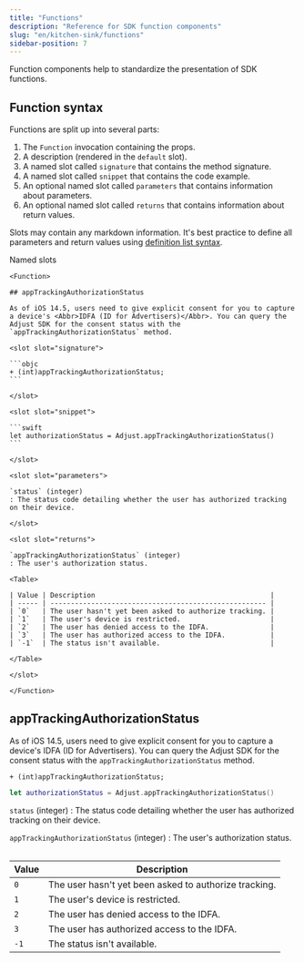```yaml
---
title: "Functions"
description: "Reference for SDK function components"
slug: "en/kitchen-sink/functions"
sidebar-position: 7
---
```


Function components help to standardize the presentation of SDK functions.

## Function syntax

Functions are split up into several parts:

1. The `Function` invocation containing the props.
2. A description (rendered in the `default` slot).
3. A named slot called `signature` that contains the method signature.
4. A named slot called `snippet` that contains the code example.
5. An optional named slot called `parameters` that contains information about parameters.
6. An optional named slot called `returns` that contains information about return values.

Slots may contain any markdown information. It's best practice to define all parameters and return values using [definition list syntax](https://www.markdownguide.org/extended-syntax/#definition-lists).

Named slots

````mdx
<Function>

## appTrackingAuthorizationStatus

As of iOS 14.5, users need to give explicit consent for you to capture a device's <Abbr>IDFA (ID for Advertisers)</Abbr>. You can query the Adjust SDK for the consent status with the `appTrackingAuthorizationStatus` method.

<slot slot="signature">

```objc
+ (int)appTrackingAuthorizationStatus;
```

</slot>

<slot slot="snippet">

```swift
let authorizationStatus = Adjust.appTrackingAuthorizationStatus()
```

</slot>

<slot slot="parameters">

`status` (integer)
: The status code detailing whether the user has authorized tracking on their device.

</slot>

<slot slot="returns">

`appTrackingAuthorizationStatus` (integer)
: The user's authorization status.

<Table>

| Value | Description                                           |
| ----- | ----------------------------------------------------- |
| `0`   | The user hasn't yet been asked to authorize tracking. |
| `1`   | The user's device is restricted.                      |
| `2`   | The user has denied access to the IDFA.               |
| `3`   | The user has authorized access to the IDFA.           |
| `-1`  | The status isn't available.                           |

</Table>

</slot>

</Function>
````

<Function>

## appTrackingAuthorizationStatus

As of iOS 14.5, users need to give explicit consent for you to capture a device's <Abbr>IDFA (ID for Advertisers)</Abbr>. You can query the Adjust SDK for the consent status with the `appTrackingAuthorizationStatus` method.

<slot slot="signature">

```objc
+ (int)appTrackingAuthorizationStatus;
```

</slot>

<slot slot="snippet">

```swift
let authorizationStatus = Adjust.appTrackingAuthorizationStatus()
```

</slot>

<slot slot="parameters">

`status` (integer)
: The status code detailing whether the user has authorized tracking on their device.

</slot>

<slot slot="returns">

`appTrackingAuthorizationStatus` (integer)
: The user's authorization status.

<Table>

| Value | Description                                           |
| ----- | ----------------------------------------------------- |
| `0`   | The user hasn't yet been asked to authorize tracking. |
| `1`   | The user's device is restricted.                      |
| `2`   | The user has denied access to the IDFA.               |
| `3`   | The user has authorized access to the IDFA.           |
| `-1`  | The status isn't available.                           |

</Table>

</slot>

</Function>
